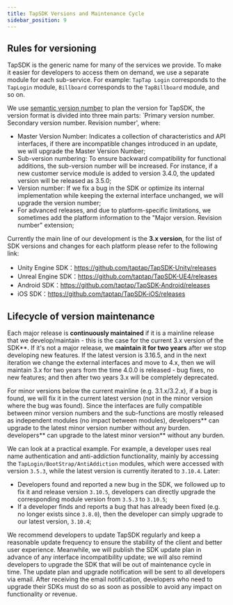 ```yaml
---
title: TapSDK Versions and Maintenance Cycle
sidebar_position: 9
---
```



## Rules for versioning

TapSDK is the generic name for many of the services we provide. To make it easier for developers to access them on demand, we use a separate module for each sub-service. For example: `TapTap Login` corresponds to the `TapLogin` module, `Billboard` corresponds to the `TapBillboard` module, and so on.

We use [semantic version number](https://semver.org/) to plan the version for TapSDK, the version format is divided into three main parts: `Primary version number. Secondary version number. Revision number', where:

- Master Version Number: Indicates a collection of characteristics and API interfaces, if there are incompatible changes introduced in an update, we will upgrade the Master Version Number;
- Sub-version numbering: To ensure backward compatibility for functional additions, the sub-version number will be increased. For instance, if a new customer service module is added to version 3.4.0, the updated version will be released as 3.5.0;
- Version number: If we fix a bug in the SDK or optimize its internal implementation while keeping the external interface unchanged, we will upgrade the version number;
- For advanced releases, and due to platform-specific limitations, we sometimes add the platform information to the "Major version. Revision number" extension;

Currently the main line of our development is the **3.x version**, for the list of SDK versions and changes for each platform please refer to the following link:

- Unity Engine SDK：https://github.com/taptap/TapSDK-Unity/releases
- Unreal Engine SDK：https://github.com/taptap/TapSDK-UE4/releases
- Android SDK：https://github.com/taptap/TapSDK-Android/releases
- iOS SDK：https://github.com/taptap/TapSDK-iOS/releases

## Lifecycle of version maintenance

Each major release is **continuously maintained** if it is a mainline release that we develop/maintain - this is the case for the current 3.x version of the SDK**. If it's not a major release, we **maintain it for two years** after we stop developing new features. If the latest version is 3.16.5, and in the next iteration we change the external interfaces and move to 4.x, then we will maintain 3.x for two years from the time 4.0.0 is released - bug fixes, no new features; and then after two years 3.x will be completely deprecated.

For minor versions below the current mainline (e.g. 3.1.x/3.2.x), if a bug is found, we will fix it in the current latest version (not in the minor version where the bug was found). Since the interfaces are fully compatible between minor version numbers and the sub-functions are mostly released as independent modules (no impact between modules), developers** can upgrade to the latest minor version number without any burden. developers** can upgrade to the latest minor version** without any burden.

We can look at a practical example. For example, a developer uses real name authentication and anti-addiction functionality, mainly by accessing the `TapLogin/BootStrap/AntiAddiction` modules, which were accessed with version `3.5.3`, while the latest version is currently iterated to `3.10.4`. Later:

- Developers found and reported a new bug in the SDK, we followed up to fix it and release version `3.10.5`, developers can directly upgrade the corresponding module version from `3.5.3` to `3.10.5`;
- If a developer finds and reports a bug that has already been fixed (e.g. no longer exists since `3.8.0`), then the developer can simply upgrade to our latest version, `3.10.4`;

We recommend developers to update TapSDK regularly and keep a reasonable update frequency to ensure the stability of the client and better user experience. Meanwhile, we will publish the SDK update plan in advance of any interface incompatibility update; we will also remind developers to upgrade the SDK that will be out of maintenance cycle in time. The update plan and upgrade notification will be sent to all developers via email. After receiving the email notification, developers who need to upgrade their SDKs must do so as soon as possible to avoid any impact on functionality or revenue.